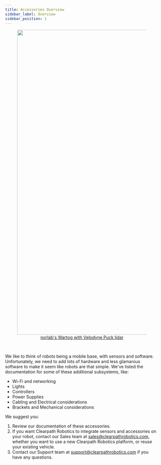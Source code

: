 ```yaml
---
title: Accessories Overview
sidebar_label: Overview
sidebar_position: 1
---
```


<center>
  <figure>
    <a href="https://norlab.ulaval.ca/">
      <img
        src="/img/about_images/about_1.jpg"
        width="1000"
      />
      <figcaption>norlab's Wartog with Velodyne Puck lidar</figcaption>
    </a>
  </figure>
</center>

<br />

We like to think of robots being a mobile base, with sensors and software.
Unfortunately, we need to add lots of hardware and less glamarous software to make it seem like robots are that simple.
We've listed the documentation for some of these additional subsystems, like:

- Wi-Fi and networking
- Lights
- Controllers
- Power Supplies
- Cabling and Electrical considerations
- Brackets and Mechanical considerations

We suggest you:

1.  Review our documentation of these accessories.
2.  If you want Clearpath Robotics to integrate sensors and accessories on your robot, contact our Sales team at <sales@clearpathrobotics.com>, whether you want to use a new Clearpath Robotics platform, or reuse your existing vehicle.
3.  Contact our Support team at <support@clearpathrobotics.com> if you have any questions.
